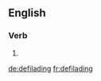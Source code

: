 
==English==

===Verb===
{{head|en}}

# {{present participle of|defilade}}

[[de:defilading]]
[[fr:defilading]]